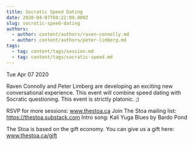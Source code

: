 ```yaml
---
title: Socratic Speed Dating
date: 2020-04-07T04:22:09.000Z
slug: socratic-speed-dating
authors:
  - author: content/authors/raven-connolly.md
  - author: content/authors/peter-limberg.md
tags:
  - tag: content/tags/session.md
  - tag: content/tags/socratic-speed.md
---
```






Tue Apr 07 2020

Raven Connolly and Peter Limberg are developing an exciting new conversational experience. This event will combine speed dating with Socratic questioning. This event is strictly platonic.  ;)

RSVP for more sessions: www.thestoa.ca
Join The Stoa mailing list: https://thestoa.substack.com
Intro song: Kali Yuga Blues by Bardo Pond

The Stoa is based on the gift economy. You can give us a gift here: www.thestoa.ca/gift


